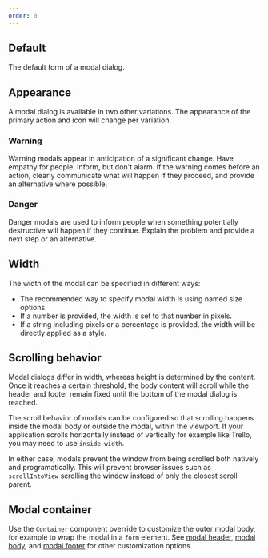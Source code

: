 ```yaml
---
order: 0
---
```



## Default

The default form of a modal dialog.

<Example Component={ModalDefault} packageName="@atlaskit/modal-dialog" />

## Appearance

A modal dialog is available in two other variations.
The appearance of the primary action and icon will change per variation.

### Warning

Warning modals appear in anticipation of a significant change.
Have empathy for people.
Inform,
but don't alarm.
If the warning comes before an action,
clearly communicate what will happen if they proceed,
and provide an alternative where possible.

<Example Component={ModalWarning} packageName="@atlaskit/modal-dialog" />

### Danger

Danger modals are used to inform people when something potentially destructive will happen if they continue.
Explain the problem and provide a next step or an alternative.

<Example Component={ModalDanger} packageName="@atlaskit/modal-dialog" />

## Width

The width of the modal can be specified in different ways:

- The recommended way to specify modal width is using named size options.
- If a number is provided, the width is set to that number in pixels.
- If a string including pixels or a percentage is provided, the width will be directly applied as a style.

<Example Component={ModalWidth} packageName="@atlaskit/modal-dialog" />

## Scrolling behavior

Modal dialogs differ in width,
whereas height is determined by the content.
Once it reaches a certain threshold,
the body content will scroll while the header and footer remain fixed until the bottom of the modal dialog is reached.

The scroll behavior of modals can be configured so that scrolling happens inside the modal body or outside the modal,
within the viewport.
If your application scrolls horizontally instead of vertically for example like Trello,
you may need to use `inside-width`.

In either case,
modals prevent the window from being scrolled both natively and programatically.
This will prevent browser issues such as `scrollIntoView` scrolling the window instead of only the closest scroll parent.

<Example Component={ModalScroll} packageName="@atlaskit/modal-dialog" />

## Modal container

Use the `Container` component override to customize the outer modal body,
for example to wrap the modal in a `form` element.
See [modal header](modal-header),
[modal body](modal-body),
and [modal footer](modal-footer) for other customization options.

<Example
  Component={ModalContainerCustom}
  packageName="@atlaskit/modal-dialog"
/>
